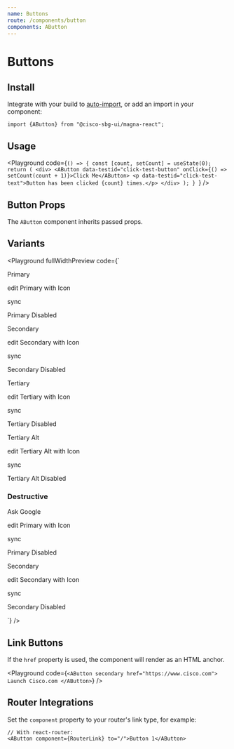 ```yaml
---
name: Buttons
route: /components/button
components: AButton
---
```


# Buttons

## Install

Integrate with your build to [auto-import](/#integrating), or add an import in your component:

```
import {AButton} from "@cisco-sbg-ui/magna-react";
```

## Usage

<Playground
  code={`() => {
  const [count, setCount] = useState(0);
  return (
    <div>
      <AButton data-testid="click-test-button" onClick={() => setCount(count + 1)}>Click Me</AButton>
      <p data-testid="click-test-text">Button has been clicked {count} times.</p>
    </div>
  );
}
`}
/>

## Button Props

The `AButton` component inherits passed props.

<Props of="AButton" />

## Variants

<Playground
  fullWidthPreview
  code={`<div className="container"><div className="d-flex">
  <div>
    <p>
      <AButton>Primary</AButton>
    </p>
    <p>
      <AButton>
        <AIcon left>edit</AIcon>
        Primary with Icon
      </AButton>
    </p>
    <p>
      <AButton icon>
        <AIcon>sync</AIcon>
      </AButton>
    </p>
    <p>
      <AButton disabled>Primary Disabled</AButton>
    </p>
  </div>
  <div className="ml-4">
    <p>
      <AButton secondary>Secondary</AButton>
    </p>
    <p>
      <AButton secondary>
        <AIcon left>edit</AIcon>
        Secondary with Icon
      </AButton>
    </p>
    <p>
      <AButton secondary icon>
        <AIcon>sync</AIcon>
      </AButton>
    </p>
    <p>
      <AButton secondary disabled>
        Secondary Disabled
      </AButton>
    </p>
  </div>
  <div className="ml-4">
    <p>
      <AButton tertiary>Tertiary</AButton>
    </p>
    <p>
      <AButton tertiary>
        <AIcon left>edit</AIcon>
        Tertiary with Icon
      </AButton>
    </p>
    <p>
      <AButton tertiary icon>
        <AIcon>sync</AIcon>
      </AButton>
    </p>
    <p>
      <AButton tertiary disabled>
        Tertiary Disabled
      </AButton>
    </p>
  </div>
  <div className="ml-4">
    <p>
      <AButton tertiaryAlt>Tertiary Alt</AButton>
    </p>
    <p>
      <AButton tertiaryAlt>
        <AIcon left>edit</AIcon>
        Tertiary Alt with Icon
      </AButton>
    </p>
    <p>
      <AButton tertiaryAlt icon>
        <AIcon>sync</AIcon>
      </AButton>
    </p>
    <p>
      <AButton tertiaryAlt disabled>
        Tertiary Alt Disabled
      </AButton>
    </p>
  </div>
</div>
<div className="d-flex"><h3>Destructive</h3></div>
  <div className="d-flex">
    <div>
      <p>
        <AButton data-testid="destructive-test-btn" destructive>Ask Google</AButton>
      </p>
      <p>
        <AButton destructive>
          <AIcon left>edit</AIcon>
          Primary with Icon
        </AButton>
      </p>
      <p>
        <AButton icon destructive>
          <AIcon>sync</AIcon>
        </AButton>
      </p>
      <p>
        <AButton primary disabled destructive >Primary  Disabled</AButton>
      </p>
    </div>
    <div className="ml-4">
      <p>
        <AButton secondary destructive>Secondary</AButton>
      </p>
      <p>
        <AButton secondary destructive>
          <AIcon left>edit</AIcon>
          Secondary with Icon
        </AButton>
      </p>
      <p>
        <AButton secondary icon destructive>
          <AIcon>sync</AIcon>
        </AButton>
      </p>
      <p>
        <AButton secondary disabled destructive>
          Secondary Disabled
        </AButton>
      </p>
    </div>
  </div>
</div>
`}
/>

## Link Buttons

If the `href` property is used, the component will render as an HTML anchor.

<Playground
  code={`<AButton secondary href="https://www.cisco.com">
  Launch Cisco.com
</AButton>`}
/>

## Router Integrations

Set the `component` property to your router's link type, for example:

```
// With react-router:
<AButton component={RouterLink} to="/">Button 1</AButton>
```
